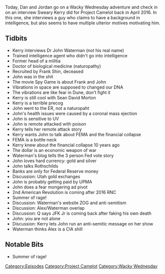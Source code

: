 {{Episode
    | title           = Remote Poisoners And Crypto Bigotry
    | caption         = [https://knowledgefight.libsyn.com/knowledge-fight-remote-poisoners-and-crypto-bigotry Listen to this episode on Libsyn]
    | episodeNumber   = 250
    | length          = 01:14:37
    | airDate         = January 9, 2019
    | episodeType     = [[:Category:Project Camelot|Project Camelot]], [[:Category:Wacky Wednesday|Wacky Wednesday]]
    | appearance      = [[Kerry Cassidy]], [[Not a Doctor John Waterman]], [[Frank Shin]], [[Sean David Morton]], [[Alex Jones]], [[Q]], [[JFK Jr]]
    | previousEpisode = [[249: Predicting 9/11]]
    | nextEpisode     = [[251: January 8, 2019]]
}}

{{Stub}}

Today, Dan and Jordan go on a Wacky Wednesday adventure and check in on an interview Sweary Kerry did for Project Camelot back in April 2016. In this one, she interviews a guy who claims to have a background in intelligence, but also seems to have multiple ulterior motives motivating him.

==Tidbits==

*Kerry interviews Dr John Waterman (not his real name)
*Trained intelligence agent who didn't go into intelligence
*Former head of a militia
*Doctor of biological medicine (naturopathy)
*Recruited by Frank Shin, deceased
*John was in the shit
*The movie Spy Game is about Frank and John
*Vibrations in space are supposed to changed our DNA
*The vibrations are like fear in Dune, don't fight it
*Kerry is still cool with Sean David Morton
*Kerry is a terrible precog
*John went to the ER, not a naturopaht
*John's health issues were caused by a coronal mass ejection
*John is sensitive to UV
*John is remote attacked with poison
*Kerry tells her remote attack story
*Kerry wants John to talk about FEMA and the financial collapse
*FEMA is a bottle neck
*Kerry knew about the financial collapse 10 years ago
*The dollar is an economic weapon of war
*Waterman's blog tells the 3 person Fed vote story
*John loves hard currency: gold and silver
*John talks Rothschilds
*Banks are only for Federal Reserve money
*Discussion: Utah gold exchanges
*John is probably getting paid by UPMA
*John does a fear mongering ad pivot
*2nd American Revolution is coming after 2016 RNC
*Summer of rage!
*Discussion: Waterman's website ZOG and anti-semitism
*Discussion: Alex/Waterman overlap
*Discussion: Q says JFK Jr is coming back after faking his own death
*John: you are not alone
*Discussion: Kerry lets John run an anti-semitic message on her show
*Waterman thinks Alex is a CIA shill

==Notable Bits==

*Summer of rage!

[[Category:Episodes]]
[[Category:Project Camelot]]
[[Category:Wacky Wednesday]]
